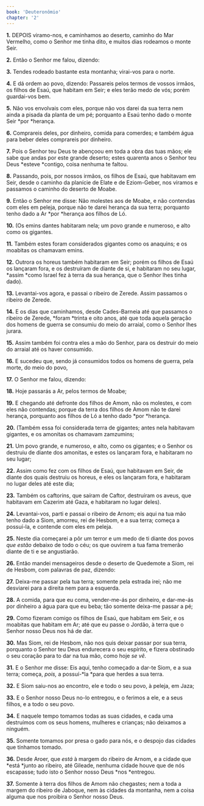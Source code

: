 ```yaml
---
book: 'Deuteronômio'
chapter: '2'
---
```


**1.** DEPOIS viramo-nos, e caminhamos ao deserto, caminho do Mar Vermelho, como o Senhor me tinha dito, e muitos dias rodeamos o monte Seir.

**2.** Então o Senhor me falou, dizendo:

**3.** Tendes rodeado bastante esta montanha; virai-vos para o norte.

**4.** E dá ordem ao povo, dizendo: Passareis pelos termos de vossos irmãos, os filhos de Esaú, que habitam em Seir; e eles terão medo de vós; porém guardai-vos bem.

**5.** Não vos envolvais com eles, porque não vos darei da sua terra nem ainda a pisada da planta de um pé; porquanto a Esaú tenho dado o monte Seir *por *herança.

**6.** Comprareis deles, por dinheiro, comida para comerdes; e também água para beber deles comprareis por dinheiro.

**7.** Pois o Senhor teu Deus te abençoou em toda a obra das tuas mãos; ele sabe que andas por este grande deserto; estes quarenta anos o Senhor teu Deus *esteve *contigo, coisa nenhuma te faltou.

**8.** Passando, pois, por nossos irmãos, os filhos de Esaú, que habitavam em Seir, desde o caminho da planície de Elate e de Eziom-Geber, nos viramos e passamos o caminho do deserto de Moabe.

**9.** Então o Senhor me disse: Não molestes aos de Moabe, e não contendas com eles em peleja, porque não te darei herança da sua terra; porquanto tenho dado a Ar *por *herança aos filhos de Ló.

**10.** (Os emins dantes habitaram nela; um povo grande e numeroso, e alto como os gigantes.

**11.** Também estes foram considerados gigantes como os anaquins; e os moabitas os chamavam emins.

**12.** Outrora os horeus também habitaram em Seir; porém os filhos de Esaú os lançaram fora, e os destruíram de diante de si, e habitaram no seu lugar, *assim *como Israel fez à terra da sua herança, que o Senhor lhes tinha dado).

**13.** Levantai-vos agora, e passai o ribeiro de Zerede. Assim passamos o ribeiro de Zerede.

**14.** E os dias que caminhamos, desde Cades-Barneia até que passamos o ribeiro de Zerede, *foram *trinta e oito anos, até que toda aquela geração dos homens de guerra se consumiu do meio do arraial, como o Senhor lhes jurara.

**15.** Assim também foi contra eles a mão do Senhor, para os destruir do meio do arraial até os haver consumido.

**16.** E sucedeu que, sendo já consumidos todos os homens de guerra, pela morte, do meio do povo,

**17.** O Senhor me falou, dizendo:

**18.** Hoje passarás a Ar, pelos termos de Moabe;

**19.** E chegando até defronte dos filhos de Amom, não os molestes, e com eles não contendas; porque da terra dos filhos de Amom não te darei herança, porquanto aos filhos de Ló a tenho dado *por *herança.

**20.** (Também essa foi considerada terra de gigantes; antes nela habitavam gigantes, e os amonitas os chamavam zamzumins;

**21.** Um povo grande, e numeroso, e alto, como os gigantes; e o Senhor os destruiu de diante dos amonitas, e estes os lançaram fora, e habitaram no seu lugar;

**22.** Assim como fez com os filhos de Esaú, que habitavam em Seir, de diante dos quais destruiu os horeus, e eles os lançaram fora, e habitaram no lugar deles até este dia;

**23.** Também os caftorins, que saíram de Caftor, destruíram os aveus, que habitavam em Cazerim até Gaza, e habitaram no lugar deles).

**24.** Levantai-vos, parti e passai o ribeiro de Arnom; eis aqui na tua mão tenho dado a Siom, amorreu, rei de Hesbom, e a sua terra; começa a possuí-la, e contende com eles em peleja.

**25.** Neste dia começarei a pôr um terror e um medo de ti diante dos povos *que estão* debaixo de todo o céu; os que ouvirem a tua fama tremerão diante de ti e se angustiarão.

**26.** Então mandei mensageiros desde o deserto de Quedemote a Siom, rei de Hesbom, com palavras de paz, dizendo:

**27.** Deixa-me passar pela tua terra; somente pela estrada irei; não me desviarei para a direita nem para a esquerda.

**28.** A comida, para que eu coma, vender-me-ás por dinheiro, e dar-me-ás por dinheiro a água para que eu beba; tão somente deixa-me passar a pé;

**29.** Como fizeram comigo os filhos de Esaú, que habitam em Seir, e os moabitas que habitam em Ar; até que eu passe o Jordão, à terra que o Senhor nosso Deus nos há de dar.

**30.** Mas Siom, rei de Hesbom, não nos quis deixar passar por sua terra, porquanto o Senhor teu Deus endurecera o seu espírito, e fizera obstinado o seu coração para to dar na tua mão, como hoje *se vê.*

**31.** E o Senhor me disse: Eis aqui, tenho começado a dar-te Siom, e a sua terra; começa, *pois,* a possuí-*la *para que herdes a sua terra.

**32.** E Siom saiu-nos ao encontro, ele e todo o seu povo, à peleja, em Jaza;

**33.** E o Senhor nosso Deus no-lo entregou, e o ferimos a ele, e a seus filhos, e a todo o seu povo.

**34.** E naquele tempo tomamos todas as suas cidades, e cada uma destruímos com os seus homens, mulheres e crianças; não deixamos a ninguém.

**35.** Somente tomamos por presa o gado para nós, e o despojo das cidades que tínhamos tomado.

**36.** Desde Aroer, que *está* à margem do ribeiro de Arnom, e a cidade que *está *junto ao ribeiro, até Gileade, nenhuma cidade houve que de nós escapasse; tudo isto o Senhor nosso Deus *nos *entregou.

**37.** Somente à terra dos filhos de Amom não chegastes; nem a toda a margem do ribeiro de Jaboque, nem às cidades da montanha, nem a coisa alguma que nos proibira o Senhor nosso Deus.